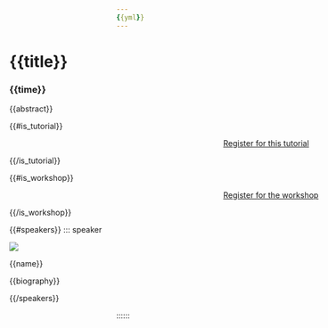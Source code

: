```yaml
---
{{yml}}
---
```


:::::: {.grid style="width: 100vw;  transform: translateX(-20%);"}
::: {#sponsors_banner .g-col-12 .title}
# {{title}}

### {{time}}
:::

::: {.g-col-12 .full_text_block style="min-width: 640px; max-width:1080px; margin: 0 auto"}

{{abstract}}

{{#is_tutorial}}

:::{.register-btn style="width: 20%; margin: 0 auto; display: block"}
[Register for this tutorial](https://events.humanitix.com/wombat-2025-day-1-tutorials)
:::

{{/is_tutorial}}

{{#is_workshop}}

:::{.register-btn style="width: 20%; margin: 0 auto; display: block"}
[Register for the workshop](https://events.humanitix.com/wombat-2025-day-2-workshop)
:::

{{/is_workshop}}


{{#speakers}}
::: speaker

:::{.speaker-header}
![]({{avatar_url}}) 
:::

:::{.speaker-name}
{{name}}
:::

:::{.speaker-bio}
{{biography}}
:::

:::

{{/speakers}}


:::

<div>

</div>
::::::

```{=html}
<style>
#title-block-header {
display: none !important;
}
</style>
```
